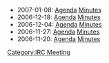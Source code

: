* 2007-01-08: [[IRC_Meeting/2007-01-08/Agenda|Agenda]] [[IRC_Meeting/2007-01-08/Minutes|Minutes]]
* 2006-12-18: [[IRC_Meeting/2006-12-18/Agenda|Agenda]] [[IRC_Meeting/2006-12-18/Minutes|Minutes]]
* 2006-12-04: [[IRC_Meeting/2006-12-04/Agenda|Agenda]] [[IRC_Meeting/2006-12-04/Minutes|Minutes]]
* 2006-11-27: [[IRC_Meeting/2006-11-27/Agenda|Agenda]] [[IRC_Meeting/2006-11-27/Minutes|Minutes]]
* 2006-11-20: [[IRC_Meeting/2006-11-20/Agenda|Agenda]] [[IRC_Meeting/2006-11-20/Minutes|Minutes]]

[[Category:IRC Meeting]]